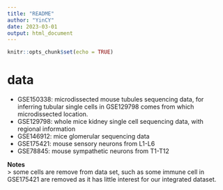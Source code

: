 ---
title: "README"
author: "YinCY"
date: 2023-03-01
output: html_document
---

```{r setup, include=FALSE}
knitr::opts_chunk$set(echo = TRUE)
```


# data
- GSE150338: microdissected mouse tubules sequencing data, for inferring tubular single cells in GSE129798 comes from which microdissected location.   
- GSE129798: whole mice kidney single cell sequencing data, with regional information  
- GSE146912: mice glomerular sequencing data  
- GSE175421: mouse sensory neurons from L1-L6  
- GSE78845: mouse sympathetic neurons from T1-T12  


**Notes**  
> some cells are remove from data set, such as some immune cell in GSE175421 are removed as it has little interest for our integrated dataset. 








